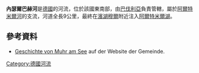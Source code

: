{{Coord|49.1493|N|10.70388|E|display=title}}

'''內瑟爾巴赫河'''是[[德國|德國]]的河流，位於該國東南部，由[[巴伐利亞|巴伐利亞]]負責管轄，屬於[[阿爾特米爾河|阿爾特米爾河]]的支流，河道全長9公里，最終在[[濱湖穆爾|濱湖穆爾]]附近注入[[阿爾特米爾湖|阿爾特米爾湖]]。

==參考資料==
* [http://www.muhr-am-see.de/cms/index.php?id=100 Geschichte von Muhr am See] {{Wayback|url=http://www.muhr-am-see.de/cms/index.php?id=100 |date=20150521133257 }} auf der Website der Gemeinde.

{{Germany-geo-stub}}
[[Category:德國河流|Category:德國河流]]